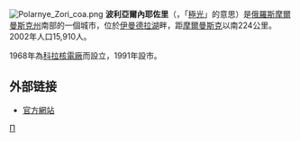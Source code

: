 {{coord|67|22|N|32|30|E|display=title}}
[[File:Polarnye_Zori_coa.png|right]]
'''波利亞爾內耶佐里'''（{{lang-ru|Поля́рные Зо́ри}}，「[[極光|極光]]」的意思）是[[俄羅斯|俄羅斯]][[摩爾曼斯克州|摩爾曼斯克州]]南部的一個城市，位於[[伊曼德拉湖|伊曼德拉湖]]畔，距[[摩爾曼斯克|摩爾曼斯克]]以南224公里。2002年人口15,910人。

1968年為[[科拉核電廠|科拉核電廠]]而設立，1991年設市。

==外部链接==
* [http://www.pz-city.ru/ 官方網站] {{Wayback|url=http://www.pz-city.ru/ |date=20210413121624 }}

{{摩爾曼斯克州城市}}

[[Category:摩爾曼斯克州城市|П]]